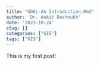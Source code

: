 ```yaml
---
title: "GDAL-An Introduction.Rmd"
author: 'Dr. Ankit Deshmukh'
date: '2023-10-24'
slug: []
categories: ["GIS"]
tags: ["GIS"]
---
```


This is my first post! 
